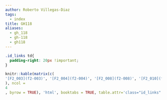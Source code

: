 ```yaml
---
author: Roberto Villegas-Diaz
tags:
  - index
title: GH118
aliases:
  - gh_118
  - gh-118
  - gh118
---
```


```css
.id_links td{
  padding-right: 20px !important;
}
```

```r
knitr::kable(matrix(c(
'[F2_003](f2-003)', '[F2_004](f2-004)', '[F2_008](f2-008)', '[F2_010](f2-010)', '[F2_014](f2-014)', '[F2_016](f2-016)', '[F2_017](f2-017)', '[F2_018](f2-018)', '[F2_019](f2-019)', '[F2_020](f2-020)', '[F2_023](f2-023)', '[F2_024](f2-024)', '[F2_028](f2-028)', '[F2_032](f2-032)', '[F2_033](f2-033)', '[F2_034](f2-034)', '[F2_035](f2-035)', '[F2_037](f2-037)', '[F2_038](f2-038)', '[F2_040](f2-040)', '[F2_043](f2-043)', '[F2_045](f2-045)', '[F2_046](f2-046)', '[F2_048](f2-048)', '[F2_049](f2-049)', '[F2_051](f2-051)', '[F2_052](f2-052)', '[F2_056](f2-056)', '[F2_057](f2-057)', '[F2_058](f2-058)', '[F2_059](f2-059)', '[F2_060](f2-060)', '[F2_063](f2-063)', '[F2_064](f2-064)', '[F2_065](f2-065)', '[F2_066](f2-066)', '[F2_067](f2-067)', '[F2_068](f2-068)', '[F2_072](f2-072)', '[F2_073](f2-073)', '[F2_074](f2-074)', '[F2_076](f2-076)', '[F2_078](f2-078)', '[F2_083](f2-083)', '[F2_085](f2-085)', '[F2_086](f2-086)', '[F2_088](f2-088)', '[F2_091](f2-091)', '[F2_093](f2-093)', '[F2_094](f2-094)', '[F2_095](f2-095)', '[F2_096](f2-096)', '[F2_097](f2-097)', '[F2_099](f2-099)', '[F2_100](f2-100)', '[F2_101](f2-101)', '[F2_102](f2-102)', '[F2_103](f2-103)', '[F2_104](f2-104)', '[F2_105](f2-105)', '[F2_106](f2-106)', '[F2_108](f2-108)', '[F2_109](f2-109)', '[F2_110](f2-110)', '[F2_111](f2-111)', '[F2_113](f2-113)', '[F2_114](f2-114)', '[F2_115](f2-115)', '[F2_116](f2-116)', '[F2_118](f2-118)', '[F2_119](f2-119)', '[F2_120](f2-120)', '[F2_121](f2-121)', '[F2_122](f2-122)', '[F2_124](f2-124)', '[F2_125](f2-125)', '[F2_126](f2-126)', '[F2_127](f2-127)', '[F2_128](f2-128)', '[F2_131](f2-131)', '[F2_133](f2-133)', '[F2_134](f2-134)', '[F2_135](f2-135)', '[F2_137](f2-137)', '[F2_138](f2-138)', '[F2_139](f2-139)', '[F2_141](f2-141)', '[F2_142](f2-142)', '[F2_143](f2-143)', '[F2_144](f2-144)', '[F2_145](f2-145)', '[F2_146](f2-146)', '[F2_147](f2-147)', '[F2_148](f2-148)', '[F2_150](f2-150)', '[F2_151](f2-151)', '[F2_152](f2-152)', '[F2_153](f2-153)', '[F2_157](f2-157)', '[F2_158](f2-158)', '[F2_159](f2-159)', '[F2_161](f2-161)', '[F2_162](f2-162)', '[F2_163](f2-163)', '[F2_165](f2-165)', '[F2_166](f2-166)', '[F2_167](f2-167)', ''
), ncol = 
4
, byrow = TRUE), 'html', booktabs = TRUE, table.attr='class="id_links"')
```
